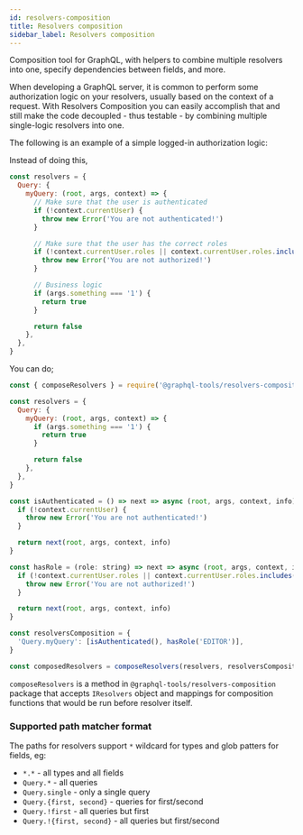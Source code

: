 ```yaml
---
id: resolvers-composition
title: Resolvers composition
sidebar_label: Resolvers composition
---
```


Composition tool for GraphQL, with helpers to combine multiple resolvers into one, specify dependencies between fields, and more.

When developing a GraphQL server, it is common to perform some authorization logic on your resolvers, usually based on the context of a request. With Resolvers Composition you can easily accomplish that and still make the code decoupled - thus testable - by combining multiple single-logic resolvers into one.

The following is an example of a simple logged-in authorization logic:

Instead of doing this,

```js
const resolvers = {
  Query: {
    myQuery: (root, args, context) => {
      // Make sure that the user is authenticated
      if (!context.currentUser) {
        throw new Error('You are not authenticated!')
      }

      // Make sure that the user has the correct roles
      if (!context.currentUser.roles || context.currentUser.roles.includes('EDITOR')) {
        throw new Error('You are not authorized!')
      }

      // Business logic
      if (args.something === '1') {
        return true
      }

      return false
    },
  },
}
```

You can do;

```js
const { composeResolvers } = require('@graphql-tools/resolvers-composition')

const resolvers = {
  Query: {
    myQuery: (root, args, context) => {
      if (args.something === '1') {
        return true
      }

      return false
    },
  },
}

const isAuthenticated = () => next => async (root, args, context, info) => {
  if (!context.currentUser) {
    throw new Error('You are not authenticated!')
  }

  return next(root, args, context, info)
}

const hasRole = (role: string) => next => async (root, args, context, info) => {
  if (!context.currentUser.roles || context.currentUser.roles.includes(role)) {
    throw new Error('You are not authorized!')
  }

  return next(root, args, context, info)
}

const resolversComposition = {
  'Query.myQuery': [isAuthenticated(), hasRole('EDITOR')],
}

const composedResolvers = composeResolvers(resolvers, resolversComposition)
```

`composeResolvers` is a method in `@graphql-tools/resolvers-composition` package that accepts `IResolvers` object and mappings for composition functions that would be run before resolver itself.

### Supported path matcher format

The paths for resolvers support `*` wildcard for types and glob patters for fields, eg:

- `*.*` - all types and all fields
- `Query.*` - all queries
- `Query.single` - only a single query
- `Query.{first, second}` - queries for first/second
- `Query.!first` - all queries but first
- `Query.!{first, second}` - all queries but first/second
